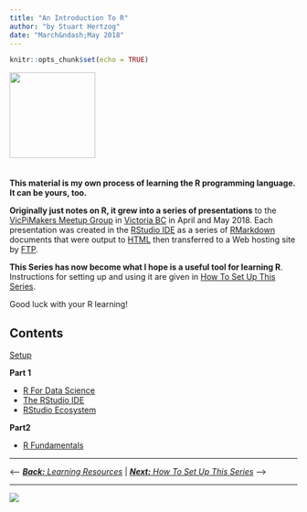 ```yaml
---
title: "An Introduction To R"
author: "by Stuart Hertzog"
date: "March&ndash;May 2018"
---
```


<script>
    $(document).ready(function() {
      $items = $('div#TOC li');
      $items.each(function(idx) {
        num_ul = $(this).parentsUntil('#TOC').length;
        $(this).css({'text-indent': num_ul * 10, 'padding-left': 0});
      });

    });
</script>


```r
knitr::opts_chunk$set(echo = TRUE)
```

<img src="images/Rlogo.png" style="margin-bottom: 1.5em; width: 150px" />

**This material is my own process of learning the R programming language. It can be yours, too.**

**Originally just notes on R, it grew into a series of presentations** to the [VicPiMakers Meetup Group](https://www.meetup.com/Victoria-Raspberry-PiMakers-And-Others/) in [Victoria BC](https://www.tourismvictoria.com/) in April and May 2018. Each presentation was created in the [RStudio IDE](https://www.rstudio.com/) as a series of [RMarkdown](http://rmarkdown.rstudio.com/) documents that were output to [HTML](https://en.wikipedia.org/wiki/HTML) then transferred to a Web hosting site by [FTP](https://en.wikipedia.org/wiki/File_Transfer_Protocol).

**This Series has now become what I hope is a useful tool for learning R**. Instructions for setting up and using it are given in [How To Set Up This Series](Setup.html).

Good luck with your R learning!

## Contents

[Setup](Setup.html)

**Part 1**

* [R For Data Science](Part1_R_Data_Science.html)
* [The RStudio IDE](RStudio.html)
* [RStudio Ecosystem](RStudio_Ecosystem.html)

**Part2**

* [R Fundamentals](Part2_R_Programming.html)

<hr />

<--- [_**Back:** Learning Resources_](R_Learning_Resources.html) | [_**Next:** How To Set Up This Series_](Setup.html) --->

<hr />

![](images/uc_bar450.png)
